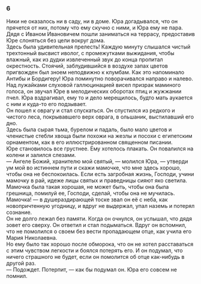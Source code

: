 ### 6 {-}

Ники не оказалось ни в саду, ни в доме. Юра догадывался, что он прячется от них, потому что ему скучно с ними, и Юра ему не пара. Дядя с Иваном Ивановичем пошли заниматься на террасу, предоставив Юре слоняться без цели вокруг дома.<br/> Здесь была удивительная прелесть! Каждую минуту слышался чистый трехтонный высвист иволог, с промежутками выжидания, чтобы влажный, как из дудки извлеченный звук до конца пропитал окрестность. Стоячий, заблудившийся в воздухе запах цветов пригвожден был зноем неподвижно к клумбам. Как это напоминало Антибы и Бордигеру! Юра поминутно поворачивался направо и налево. Над лужайками слуховой галлюцинацией висел призрак маминого голоса, он звучал Юре в мелодических оборотах птиц и жужжании пчел. Юра вздрагивал, ему то и дело мерещилось, будто мать аукается с ним и куда-то его подзывает.<br/> Он пошел к оврагу и стал спускаться. Он спустился из редкого и чистого леса, покрывавшего верх оврага, в ольшаник, выстилавший его дно.<br/> Здесь была сырая тьма, бурелом и падаль, было мало цветов и членистые стебли хвоща были похожи на жезлы и посохи с египетским орнаментом, как в его иллюстрированном священном писании.<br/> Юре становилось все грустнее. Ему хотелось плакать. Он повалился на колени и залился слезами.<br/> — Ангеле Божий, хранителю мой святый, — молился Юра, — утверди ум мой во истиннем пути и скажи мамочке, что мне здесь хорошо, чтобы она не беспокоилась. Если есть загробная жизнь, Господи, учини мамочку в рай, идеже лицы святых и праведницы сияют яко светила. Мамочка была такая хорошая, не может быть, чтобы она была грешница, помилуй ее, Господи, сделай, чтобы она не мучилась. Мамочка! — в душераздирающей тоске звал он её с неба, как новопричтенную угодницу, и вдруг не выдержал, упал наземь и потерял сознание.<br/> Он не долго лежал без памяти. Когда он очнулся, он услышал, что дядя зовет его сверху. Он ответил и стал подыматься. Вдруг он вспомнил, что не помолился о своем без вести пропадающем отце, как учила его Мария Николаевна.<br/> Но ему было так хорошо после обморока, что он не хотел расставаться с этим чувством легкости и боялся потерять его. И он подумал, что ничего страшного не будет, если он помолится об отце как-нибудь в другой раз.<br/> — Подождет. Потерпит, — как бы подумал он. Юра его совсем не помнил.

